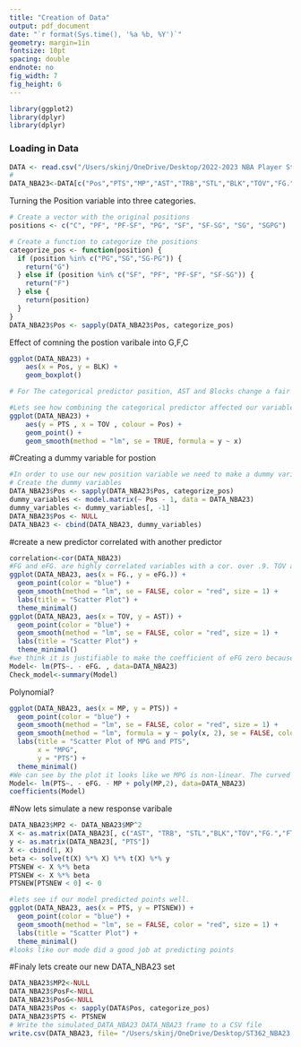 ---
title: "Creation of Data"
output: pdf_document
date: "`r format(Sys.time(), '%a %b, %Y')`"
geometry: margin=1in
fontsize: 10pt
spacing: double
endnote: no
fig_width: 7
fig_height: 6
---

```{r, include=FALSE}
library(ggplot2)
library(dplyr)
library(dplyr)

```

### Loading in Data

```{r}
DATA <- read.csv("/Users/skinj/OneDrive/Desktop/2022-2023 NBA Player Stats - Regular.csv")
# 
DATA_NBA23<-DATA[c("Pos","PTS","MP","AST","TRB","STL","BLK","TOV","FG.","FT.","eFG.")]
```

Turning the Position variable into three categories.

```{r}
# Create a vector with the original positions
positions <- c("C", "PF", "PF-SF", "PG", "SF", "SF-SG", "SG", "SGPG")

# Create a function to categorize the positions
categorize_pos <- function(position) {
  if (position %in% c("PG","SG","SG-PG")) {
    return("G")
  } else if (position %in% c("SF", "PF", "PF-SF", "SF-SG")) {
    return("F")
  } else {
    return(position)
  }
}
DATA_NBA23$Pos <- sapply(DATA_NBA23$Pos, categorize_pos)
```

Effect of comning the postion varibale into G,F,C

```{R}
ggplot(DATA_NBA23) +
    aes(x = Pos, y = BLK) +
    geom_boxplot()

# For The categorical predictor position, AST and Blocks change a fair amount but the other predictors stay relatively even. 

#Lets see how combining the categorical predictor affected our variables
ggplot(DATA_NBA23) +
    aes(y = PTS , x = TOV , colour = Pos) +
    geom_point() +
    geom_smooth(method = "lm", se = TRUE, formula = y ~ x)

```

#Creating a dummy variable for postion

```{R}
#In order to use our new position variable we need to make a dummy variable to include it into the model.
# Create the dummy variables
DATA_NBA23$Pos <- sapply(DATA_NBA23$Pos, categorize_pos)
dummy_variables <- model.matrix(~ Pos - 1, data = DATA_NBA23)
dummy_variables <- dummy_variables[, -1]
DATA_NBA23$Pos <- NULL
DATA_NBA23 <- cbind(DATA_NBA23, dummy_variables)
```

#create a new predictor correlated with another predictor

```{R}
correlation<-cor(DATA_NBA23)
#FG and eFG. are highly correlated variables with a cor. over .9. TOV and Assist are also highly correlated lets look at a some graphs to justify. 
ggplot(DATA_NBA23, aes(x = FG., y = eFG.)) +
  geom_point(color = "blue") +
  geom_smooth(method = "lm", se = FALSE, color = "red", size = 1) +
  labs(title = "Scatter Plot") +
  theme_minimal()
ggplot(DATA_NBA23, aes(x = TOV, y = AST)) +
  geom_point(color = "blue") +
  geom_smooth(method = "lm", se = FALSE, color = "red", size = 1) +
  labs(title = "Scatter Plot") +
  theme_minimal()
#we think it is justifiable to make the coefficient of eFG zero because having field goal in the model seems to be representative of its contribution to points.
Model<- lm(PTS~. - eFG. , data=DATA_NBA23)
Check_model<-summary(Model)
```

Polynomial?

```{R}
ggplot(DATA_NBA23, aes(x = MP, y = PTS)) +
  geom_point(color = "blue") +
  geom_smooth(method = "lm", se = FALSE, color = "red", size = 1) +
  geom_smooth(method = "lm", formula = y ~ poly(x, 2), se = FALSE, color = "green", size = 1) +
  labs(title = "Scatter Plot of MPG and PTS",
       x = "MPG",
       y = "PTS") +
  theme_minimal()
#We can see by the plot it looks like we MPG is non-linear. The curved line looks a lot better then the strait red line. Lets add min played as a polynomial in the model.
Model<- lm(PTS~. - eFG. - MP + poly(MP,2), data=DATA_NBA23)
coefficients(Model)
```

#Now lets simulate a new response varibale

```{R}
DATA_NBA23$MP2 <- DATA_NBA23$MP^2
X <- as.matrix(DATA_NBA23[, c("AST", "TRB", "STL","BLK","TOV","FG.","FT.","PosF","PosG","MP","MP2")])
y <- as.matrix(DATA_NBA23[, "PTS"])
X <- cbind(1, X)
beta <- solve(t(X) %*% X) %*% t(X) %*% y
PTSNEW <- X %*% beta
PTSNEW <- X %*% beta
PTSNEW[PTSNEW < 0] <- 0

#lets see if our model predicted points well.
ggplot(DATA_NBA23, aes(x = PTS, y = PTSNEW)) +
  geom_point(color = "blue") +
  geom_smooth(method = "lm", se = FALSE, color = "red", size = 1) +
  labs(title = "Scatter Plot") +
  theme_minimal()
#looks like our mode did a good job at predicting points
```

#Finaly lets create our new DATA_NBA23 set

```{R}
DATA_NBA23$MP2<-NULL
DATA_NBA23$PosF<-NULL
DATA_NBA23$PosG<-NULL
DATA_NBA23$Pos <- sapply(DATA$Pos, categorize_pos)
DATA_NBA23$PTS <- PTSNEW
# Write the simulated_DATA_NBA23 DATA_NBA23 frame to a CSV file
write.csv(DATA_NBA23, file= "/Users/skinj/OneDrive/Desktop/ST362_NBA23.csv", row.names = FALSE)
```
